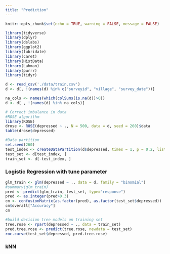 ```yaml
---
title: "Prediction"
---
```


```r
knitr::opts_chunk$set(echo = TRUE, warning = FALSE, message = FALSE)
```

```r
library(tidyverse) 
library(dplyr)
library(dslabs)
library(ggplot2)
library(lubridate) 
library(caret)
library(HistData)
library(Lahman)
library(purrr)
library(tidyr)
```

```r
d <- read_csv('./data/train.csv')
d <- d[, !(names(d) %in% c("surveyid", "village", "survey_date"))]

na_cols <- names(which(colSums(is.na(d))>0))
d <- d[ , !(names(d) %in% na_cols)]

# Correct imbalance in data
#ROSE algorithm
library(ROSE)
drose <- ROSE(depressed ~ ., N = 500, data = d, seed = 260)$data
table(drose$depressed)

#Data partition
set.seed(260)
test_index <- createDataPartition(d$depressed, times = 1, p = 0.2, list = FALSE)
test_set <- d[test_index, ]
train_set <- d[-test_index, ]
```


### Logistic Regression with tune parameter
```r
glm_train <- glm(depressed ~ ., data = d, family = "binomial")
#summary(glm_train)
pred <- predict(glm_train, test_set, type="response")
pred <- as.integer(pred>0.3)
cm <- confusionMatrix(as.factor(pred), as.factor(test_set$depressed))
cm$overall["Accuracy"]
cm
```


```r
#build decision tree models on training set
tree.rose <- rpart(depressed ~ ., data = train_set)
pred.tree.rose <- predict(tree.rose, newdata = test_set)
roc.curve(test_set$depressed, pred.tree.rose)
```


### kNN

```r

```










